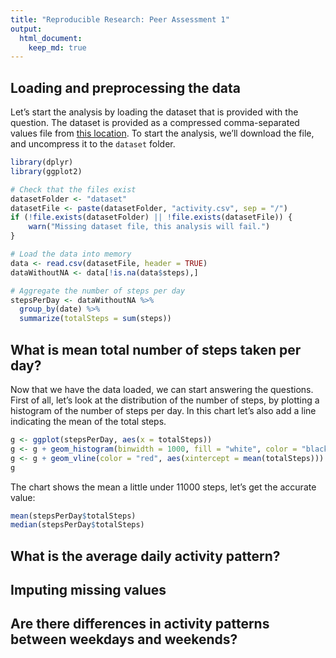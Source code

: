 ```yaml
---
title: "Reproducible Research: Peer Assessment 1"
output: 
  html_document:
    keep_md: true
---
```



## Loading and preprocessing the data

Let's start the analysis by loading the dataset that is provided with the question. The dataset is provided as a compressed comma-separated values file from [this location](https://d396qusza40orc.cloudfront.net/repdata%2Fdata%2Factivity.zip). To start the analysis, we'll download the file, and uncompress it to the `dataset` folder.

```r
library(dplyr)
library(ggplot2)
```

```r
# Check that the files exist
datasetFolder <- "dataset"
datasetFile <- paste(datasetFolder, "activity.csv", sep = "/")
if (!file.exists(datasetFolder) || !file.exists(datasetFile)) {
    warn("Missing dataset file, this analysis will fail.")
}

# Load the data into memory
data <- read.csv(datasetFile, header = TRUE)
dataWithoutNA <- data[!is.na(data$steps),]

# Aggregate the number of steps per day
stepsPerDay <- dataWithoutNA %>%
  group_by(date) %>%
  summarize(totalSteps = sum(steps))
```

## What is mean total number of steps taken per day?

Now that we have the data loaded, we can start answering the questions. First of all, let's look at the distribution of the number of steps, by plotting a histogram of the number of steps per day. In this chart let's also add a line indicating the mean of the total steps.

```r
g <- ggplot(stepsPerDay, aes(x = totalSteps))
g <- g + geom_histogram(binwidth = 1000, fill = "white", color = "black", size = 1)
g <- g + geom_vline(color = "red", aes(xintercept = mean(totalSteps)))
g
```

The chart shows the mean a little under 11000 steps, let's get the accurate value:

```r
mean(stepsPerDay$totalSteps)
median(stepsPerDay$totalSteps)
```

## What is the average daily activity pattern?



## Imputing missing values



## Are there differences in activity patterns between weekdays and weekends?
